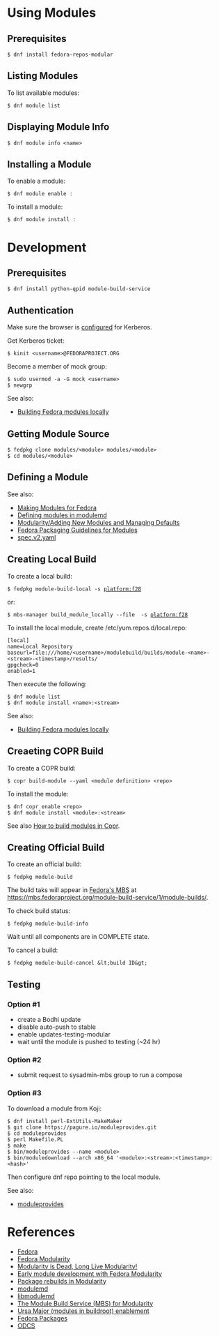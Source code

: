 = Using Modules =

== Prerequisites ==

 $ dnf install fedora-repos-modular

== Listing Modules ==

To list available modules:

<pre>
$ dnf module list
</pre>

== Displaying Module Info ==

<pre>
$ dnf module info <name>
</pre>

== Installing a Module ==

To enable a module:

 $ dnf module enable <module>:<stream>

To install a module:

 $ dnf module install <module>:<stream>

= Development =

== Prerequisites ==

 $ dnf install python-qpid module-build-service

== Authentication ==

Make sure the browser is [https://fedoraproject.org/wiki/Infrastructure/Kerberos configured] for Kerberos.

Get Kerberos ticket:

<pre>
$ kinit <username>@FEDORAPROJECT.ORG
</pre>

Become a member of mock group:

<pre>
$ sudo usermod -a -G mock <username>
$ newgrp
</pre>

See also:

* [https://docs.fedoraproject.org/fedora-project/subprojects/fesco/en-US/making-modules/building-modules-locally.html Building Fedora modules locally]

== Getting Module Source ==

<pre>
$ fedpkg clone modules/<module> modules/<module>
$ cd modules/<module>
</pre>

== Defining a Module ==

See also:
* [https://docs.fedoraproject.org/fedora-project/subprojects/fesco/en-US/making-modules/Making_Modules.html Making Modules for Fedora]
* [https://docs.fedoraproject.org/fedora-project/subprojects/fesco/en-US/making-modules/Defining_Modules_in_Modulemd.html Defining modules in modulemd]
* [https://fedoraproject.org/wiki/Modularity/Adding_New_Modules_and_Managing_Defaults Modularity/Adding New Modules and Managing Defaults]
* [https://fedoraproject.org/wiki/Module:Guidelines Fedora Packaging Guidelines for Modules]
* [https://github.com/fedora-modularity/libmodulemd/blob/master/spec.v2.yaml spec.v2.yaml]

== Creating Local Build ==

To create a local build:

 $ fedpkg module-build-local -s platform:f28

or:

 $ mbs-manager build_module_locally --file <module definition> -s platform:f28

To install the local module, create /etc/yum.repos.d/local.repo:

<pre>
[local]
name=Local Repository
baseurl=file:///home/<username>/modulebuild/builds/module-<name>-<stream>-<timestamp>/results/
gpgcheck=0
enabled=1
</pre>

Then execute the following:

<pre>
$ dnf module list
$ dnf module install <name>:<stream>
</pre>

See also:

* [https://docs.fedoraproject.org/fedora-project/subprojects/fesco/en-US/making-modules/building-modules-locally.html Building Fedora modules locally]

== Creaeting COPR Build ==

To create a COPR build:

<pre>
$ copr build-module --yaml <module definition> <repo>
</pre>

To install the module:

<pre>
$ dnf copr enable <repo>
$ dnf module install <module>:<stream>
</pre>

See also [https://frostyx.cz/posts/how-to-build-modules-in-copr How to build modules in Copr].

== Creating Official Build ==

To create an official build:

 $ fedpkg module-build

The build taks will appear in [https://mbs.fedoraproject.org/module-build-service/1/module-builds/ Fedora's MBS] at https://mbs.fedoraproject.org/module-build-service/1/module-builds/<build ID>.

To check build status:

 $ fedpkg module-build-info <build ID>

Wait until all components are in COMPLETE state.

To cancel a build:

<pre>
$ fedpkg module-build-cancel &lt;build ID&gt;
</pre>

== Testing ==

=== Option #1 ===

* create a Bodhi update
* disable auto-push to stable
* enable updates-testing-modular
* wait until the module is pushed to testing (~24 hr)

=== Option #2 ===

* submit request to sysadmin-mbs group to run a compose

=== Option #3 ===

To download a module from Koji:

<pre>
$ dnf install perl-ExtUtils-MakeMaker
$ git clone https://pagure.io/moduleprovides.git
$ cd moduleprovides
$ perl Makefile.PL
$ make
$ bin/moduleprovides --name <module>
$ bin/moduledownload --arch x86_64 '<module>:<stream>:<timestamp>:<hash>'
</pre>

Then configure dnf repo pointing to the local module.

See also:

* [https://pagure.io/moduleprovides moduleprovides]

= References =

* [[Fedora]]
* [https://docs.pagure.org/modularity/ Fedora Modularity]
* [https://communityblog.fedoraproject.org/modularity-dead-long-live-modularity/ Modularity is Dead, Long Live Modularity!]
* [https://blog.samalik.com/early-module-development-with-fedora-modularity/ Early module development with Fedora Modularity]
* [https://blog.samalik.com/package-rebuilds-in-modularity/ Package rebuilds in Modularity]
* [https://pagure.io/modulemd modulemd]
* [https://github.com/fedora-modularity/libmodulemd libmodulemd]
* [https://pagure.io/fm-orchestrator The Module Build Service (MBS) for Modularity]
* [https://lists.fedoraproject.org/archives/list/devel@lists.fedoraproject.org/thread/FPRKTPKND7DZY6JYLRQFMLULVXPA7W4G/ Ursa Major (modules in buildroot) enablement]
* [[Fedora Packages]]
* [[ODCS]]